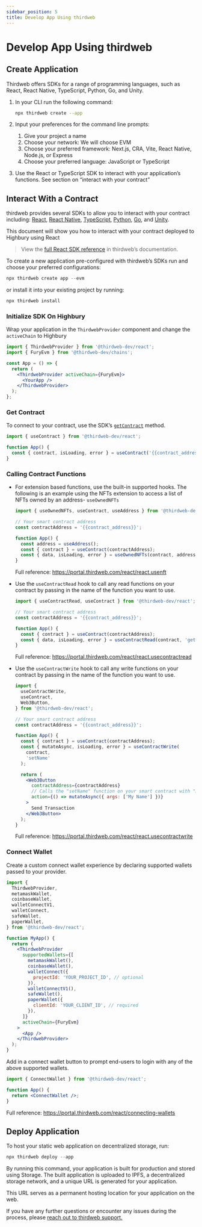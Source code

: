 ```yaml
---
sidebar_position: 5
title: Develop App Using thirdweb
---
```


# Develop App Using thirdweb

## Create Application

Thirdweb offers SDKs for a range of programming languages, such as React, React Native, TypeScript, Python, Go, and Unity.

1. In your CLI run the following command:

   ```bash
   npx thirdweb create --app
   ```

2. Input your preferences for the command line prompts:
   1. Give your project a name
   2. Choose your network: We will choose EVM
   3. Choose your preferred framework: Next.js, CRA, Vite, React Native, Node.js, or Express
   4. Choose your preferred language: JavaScript or TypeScript
3. Use the React or TypeScript SDK to interact with your application’s functions. See section on “interact with your contract”

## Interact With a Contract

thirdweb provides several SDKs to allow you to interact with your contract including: [React](https://portal.thirdweb.com/react), [React Native](https://portal.thirdweb.com/react-native), [TypeScript](https://portal.thirdweb.com/typescript), [Python](https://portal.thirdweb.com/python), [Go](https://portal.thirdweb.com/go), and [Unity](https://portal.thirdweb.com/unity).

This document will show you how to interact with your contract deployed to Highbury using React

> View the [full React SDK reference](https://portal.thirdweb.com/react) in thirdweb’s documentation.

To create a new application pre-configured with thirdweb’s SDKs run and choose your preferred configurations:

```jsx
npx thirdweb create app --evm
```

or install it into your existing project by running:

```jsx
npx thirdweb install
```

### Initialize SDK On Highbury

Wrap your application in the `ThirdwebProvider` component and change the `activeChain` to Highbury

```jsx
import { ThirdwebProvider } from '@thirdweb-dev/react';
import { FuryEvm } from '@thirdweb-dev/chains';

const App = () => {
  return (
    <ThirdwebProvider activeChain={FuryEvm}>
      <YourApp />
    </ThirdwebProvider>
  );
};
```

### Get Contract

To connect to your contract, use the SDK’s [`getContract`](https://portal.thirdweb.com/typescript/sdk.thirdwebsdk.getcontract) method.

```jsx
import { useContract } from '@thirdweb-dev/react';

function App() {
  const { contract, isLoading, error } = useContract('{{contract_address}}');
}
```

### Calling Contract Functions

- For extension based functions, use the built-in supported hooks. The following is an example using the NFTs extension to access a list of NFTs owned by an address- `useOwnedNFTs`

  ```jsx
  import { useOwnedNFTs, useContract, useAddress } from '@thirdweb-dev/react';

  // Your smart contract address
  const contractAddress = '{{contract_address}}';

  function App() {
    const address = useAddress();
    const { contract } = useContract(contractAddress);
    const { data, isLoading, error } = useOwnedNFTs(contract, address);
  }
  ```

  Full reference: https://portal.thirdweb.com/react/react.usenft

- Use the `useContractRead` hook to call any read functions on your contract by passing in the name of the function you want to use.

  ```jsx
  import { useContractRead, useContract } from '@thirdweb-dev/react';

  // Your smart contract address
  const contractAddress = '{{contract_address}}';

  function App() {
    const { contract } = useContract(contractAddress);
    const { data, isLoading, error } = useContractRead(contract, 'getName');
  }
  ```

  Full reference: https://portal.thirdweb.com/react/react.usecontractread

- Use the `useContractWrite` hook to call any write functions on your contract by passing in the name of the function you want to use.

  ```jsx
  import {
    useContractWrite,
    useContract,
    Web3Button,
  } from '@thirdweb-dev/react';

  // Your smart contract address
  const contractAddress = '{{contract_address}}';

  function App() {
    const { contract } = useContract(contractAddress);
    const { mutateAsync, isLoading, error } = useContractWrite(
      contract,
      'setName'
    );

    return (
      <Web3Button
        contractAddress={contractAddress}
        // Calls the "setName" function on your smart contract with "My Name" as the first argument
        action={() => mutateAsync({ args: ['My Name'] })}
      >
        Send Transaction
      </Web3Button>
    );
  }
  ```

  Full reference: https://portal.thirdweb.com/react/react.usecontractwrite

### Connect Wallet

Create a custom connect wallet experience by declaring supported wallets passed to your provider.

```jsx
import {
  ThirdwebProvider,
  metamaskWallet,
  coinbaseWallet,
  walletConnectV1,
  walletConnect,
  safeWallet,
  paperWallet,
} from '@thirdweb-dev/react';

function MyApp() {
  return (
    <ThirdwebProvider
      supportedWallets={[
        metamaskWallet(),
        coinbaseWallet(),
        walletConnect({
          projectId: 'YOUR_PROJECT_ID', // optional
        }),
        walletConnectV1(),
        safeWallet(),
        paperWallet({
          clientId: 'YOUR_CLIENT_ID', // required
        }),
      ]}
      activeChain={FuryEvm}
    >
      <App />
    </ThirdwebProvider>
  );
}
```

Add in a connect wallet button to prompt end-users to login with any of the above supported wallets.

```jsx
import { ConnectWallet } from '@thirdweb-dev/react';

function App() {
  return <ConnectWallet />;
}
```

Full reference: https://portal.thirdweb.com/react/connecting-wallets

## Deploy Application

To host your static web application on decentralized storage, run:

```jsx
npx thirdweb deploy --app
```

By running this command, your application is built for production and stored using Storage. The built application is uploaded to IPFS, a decentralized storage network, and a unique URL is generated for your application.

This URL serves as a permanent hosting location for your application on the web.

If you have any further questions or encounter any issues during the process, please [reach out to thirdweb support.](https://support.thirdweb.com)

